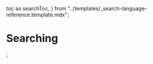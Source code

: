   toc as searchToc,
} from "../templates/_search-language-reference.template.mdx";

# Searching

<SearchTemplate
  codeLang="java"
  createCollection={createCollectionSource}
  searchForDocuments={searchForDocumentsSource}
  matchAllSearch={matchAllSource}
  searchFields={searchFieldsSource}
  searchFilters={searchFiltersSource}
  exactMatch={exactMatchSource}
  facetedSearch={facetedSearchSource}
  readFields={readFieldsSource}
/>

[//]: # "workaround to generate table of contents, see https://github.com/facebook/docusaurus/issues/3915"


;
